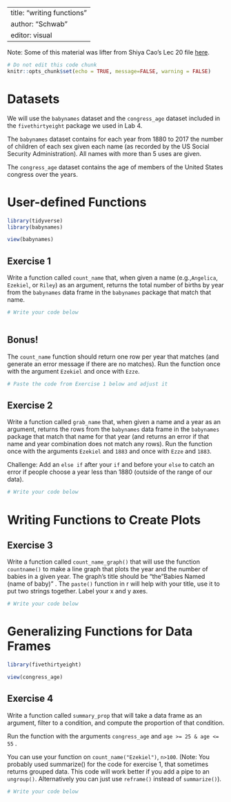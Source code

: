 
---
title: "writing functions"
author: "Schwab"
editor: visual
---

Note: Some of this material was lifter from Shiya Cao's Lec 20 file [here](https://scao53.github.io/sds192spring2023/in-class_exercises/Lec20In-classExercise-WriteFunctions.qmd). 

```r
# Do not edit this code chunk
knitr::opts_chunk$set(echo = TRUE, message=FALSE, warning = FALSE)
```

# Datasets

We will use the `babynames` dataset and the `congress_age` dataset included in the `fivethirtyeight` package we used in Lab 4.

The `babynames` dataset contains for each year from 1880 to 2017 the number of children of each sex given each name (as recorded by the US Social Security Administration). All names with more than 5 uses are given.

The `congress_age` dataset contains the age of members of the United States congress over the years.

# User-defined Functions

```r
library(tidyverse)
library(babynames)

view(babynames)
```

## Exercise 1

Write a function called `count_name` that, when given a name (e.g.,`Angelica`, `Ezekiel`, or `Riley`) as an argument, returns the total number of births by year from the `babynames` data frame in the `babynames` package that match that name. 

```r
# Write your code below



```

## Bonus!

The `count_name` function should return one row per year that matches (and generate an error message if there are no matches). Run the function once with the argument `Ezekiel` and once with `Ezze`.

```r
# Paste the code from Exercise 1 below and adjust it

```

## Exercise 2

Write a function called `grab_name` that, when given a name and a year as an argument, returns the rows from the `babynames` data frame in the `babynames` package that match that name for that year (and returns an error if that name and year combination does not match any rows). Run the function once with the arguments `Ezekiel` and `1883` and once with `Ezze` and `1883`. 

Challenge: Add an `else if` after your `if` and before your `else` to catch an error if people choose a year less than 1880 (outside of the range of our data). 

```r
# Write your code below


```

# Writing Functions to Create Plots

## Exercise 3

Write a function called `count_name_graph()` that will use the function `countname()` to make a line graph that plots the year and the number of babies in a given year. The graph's title should be "the "Babies Named (name of baby)" . The `paste()` function in r will help with your title, use it to put two strings together. Label your x and y axes. 

```r
# Write your code below

```

# Generalizing Functions for Data Frames

```r
library(fivethirtyeight)

view(congress_age)
```

## Exercise 4

Write a function called `summary_prop` that will take a data frame as an argument, filter to a condition, and compute the proportion of that condition. 

Run the function with the arguments `congress_age` and `age >= 25 & age <= 55` . 

You can use your function on `count_name("Ezekiel")`, `n>100`. (Note: You probably used summarize() for the code for exercise 1, that sometimes returns grouped data. This code will work better if you add a pipe to an `ungroup()`. Alternatively you can just use `reframe()` instead of `summarize()`).

```r
# Write your code below

```
